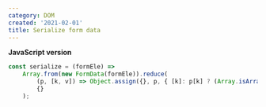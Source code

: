 ```yaml
---
category: DOM
created: '2021-02-01'
title: Serialize form data
---
```


**JavaScript version**

```js serialize.js
const serialize = (formEle) =>
    Array.from(new FormData(formEle)).reduce(
        (p, [k, v]) => Object.assign({}, p, { [k]: p[k] ? (Array.isArray(p[k]) ? p[k] : [p[k]]).concat(v) : v }),
        {}
    );
```
